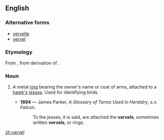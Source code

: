 ==English==

===Alternative forms===
* [[vervelle]]
* [[vervel]]

===Etymology===
From {{etyl|fro|en}} {{m|fro|vervelle||falcon's leg fetter}}, from {{etyl|VL.|en}} derivation of {{etyl|la|en}} {{m|la|vertibulum||joint}}.

===Noun===
{{en-noun}}

# {{label|en|falconry|heraldiccharge}} A metal [[ring]] bearing the owner's name or coat of arms, attached to a [[hawk|hawk's]] [[jess|jesses]]. Used for identifying birds.
#* '''1894''' — James Parker, ''A Glossary of Terms Used in Heraldry'', s.v. ''Falcon''.
#*: To the jesses, it is said, are attached the '''varvels''', sometimes written '''vervels''', or rings.

[[zh:varvel]]